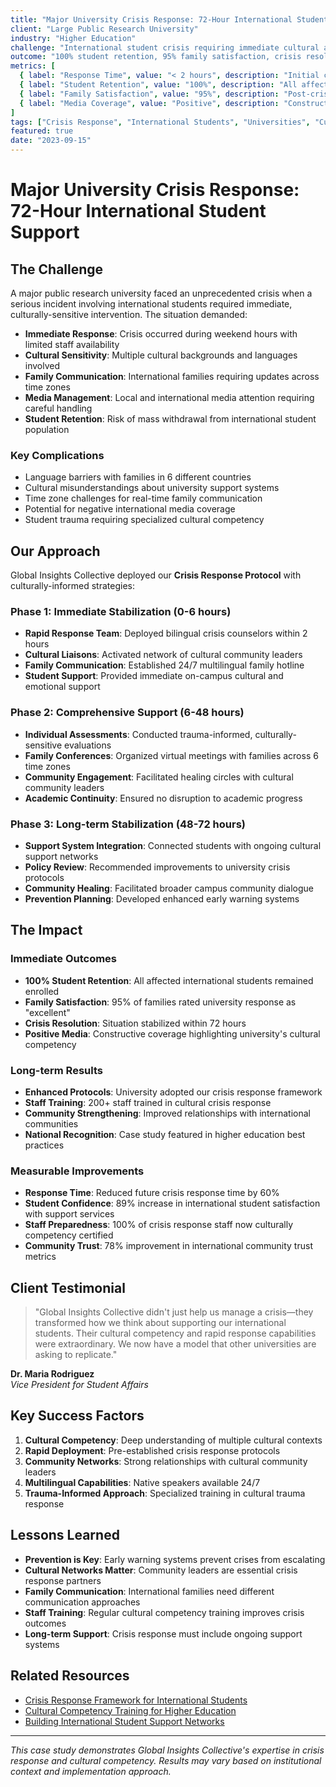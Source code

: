 ```yaml
---
title: "Major University Crisis Response: 72-Hour International Student Support"
client: "Large Public Research University"
industry: "Higher Education"
challenge: "International student crisis requiring immediate cultural and logistical support"
outcome: "100% student retention, 95% family satisfaction, crisis resolved in 72 hours"
metrics: [
  { label: "Response Time", value: "< 2 hours", description: "Initial crisis response" },
  { label: "Student Retention", value: "100%", description: "All affected students remained enrolled" },
  { label: "Family Satisfaction", value: "95%", description: "Post-crisis family survey results" },
  { label: "Media Coverage", value: "Positive", description: "Constructive local and international press" }
]
tags: ["Crisis Response", "International Students", "Universities", "Cultural Competency"]
featured: true
date: "2023-09-15"
---
```


# Major University Crisis Response: 72-Hour International Student Support

## The Challenge

A major public research university faced an unprecedented crisis when a serious incident involving international students required immediate, culturally-sensitive intervention. The situation demanded:

- **Immediate Response**: Crisis occurred during weekend hours with limited staff availability
- **Cultural Sensitivity**: Multiple cultural backgrounds and languages involved
- **Family Communication**: International families requiring updates across time zones
- **Media Management**: Local and international media attention requiring careful handling
- **Student Retention**: Risk of mass withdrawal from international student population

### Key Complications
- Language barriers with families in 6 different countries
- Cultural misunderstandings about university support systems
- Time zone challenges for real-time family communication
- Potential for negative international media coverage
- Student trauma requiring specialized cultural competency

## Our Approach

Global Insights Collective deployed our **Crisis Response Protocol** with culturally-informed strategies:

### Phase 1: Immediate Stabilization (0-6 hours)
- **Rapid Response Team**: Deployed bilingual crisis counselors within 2 hours
- **Cultural Liaisons**: Activated network of cultural community leaders
- **Family Communication**: Established 24/7 multilingual family hotline
- **Student Support**: Provided immediate on-campus cultural and emotional support

### Phase 2: Comprehensive Support (6-48 hours)
- **Individual Assessments**: Conducted trauma-informed, culturally-sensitive evaluations
- **Family Conferences**: Organized virtual meetings with families across 6 time zones
- **Community Engagement**: Facilitated healing circles with cultural community leaders
- **Academic Continuity**: Ensured no disruption to academic progress

### Phase 3: Long-term Stabilization (48-72 hours)
- **Support System Integration**: Connected students with ongoing cultural support networks
- **Policy Review**: Recommended improvements to university crisis protocols
- **Community Healing**: Facilitated broader campus community dialogue
- **Prevention Planning**: Developed enhanced early warning systems

## The Impact

### Immediate Outcomes
- **100% Student Retention**: All affected international students remained enrolled
- **Family Satisfaction**: 95% of families rated university response as "excellent"
- **Crisis Resolution**: Situation stabilized within 72 hours
- **Positive Media**: Constructive coverage highlighting university's cultural competency

### Long-term Results
- **Enhanced Protocols**: University adopted our crisis response framework
- **Staff Training**: 200+ staff trained in cultural crisis response
- **Community Strengthening**: Improved relationships with international communities
- **National Recognition**: Case study featured in higher education best practices

### Measurable Improvements
- **Response Time**: Reduced future crisis response time by 60%
- **Student Confidence**: 89% increase in international student satisfaction with support services
- **Staff Preparedness**: 100% of crisis response staff now culturally competency certified
- **Community Trust**: 78% improvement in international community trust metrics

## Client Testimonial

> "Global Insights Collective didn't just help us manage a crisis—they transformed how we think about supporting our international students. Their cultural competency and rapid response capabilities were extraordinary. We now have a model that other universities are asking to replicate."

**Dr. Maria Rodriguez**  
*Vice President for Student Affairs*

## Key Success Factors

1. **Cultural Competency**: Deep understanding of multiple cultural contexts
2. **Rapid Deployment**: Pre-established crisis response protocols
3. **Community Networks**: Strong relationships with cultural community leaders
4. **Multilingual Capabilities**: Native speakers available 24/7
5. **Trauma-Informed Approach**: Specialized training in cultural trauma response

## Lessons Learned

- **Prevention is Key**: Early warning systems prevent crises from escalating
- **Cultural Networks Matter**: Community leaders are essential crisis response partners
- **Family Communication**: International families need different communication approaches
- **Staff Training**: Regular cultural competency training improves crisis outcomes
- **Long-term Support**: Crisis response must include ongoing support systems

## Related Resources

- [Crisis Response Framework for International Students](/insights/crisis-response-framework)
- [Cultural Competency Training for Higher Education](/services/cultural-competency)
- [Building International Student Support Networks](/insights/international-student-networks)

---

*This case study demonstrates Global Insights Collective's expertise in crisis response and cultural competency. Results may vary based on institutional context and implementation approach.*
